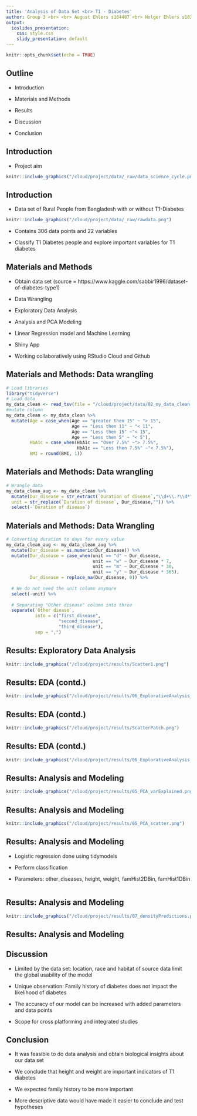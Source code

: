 ```yaml
---
title: 'Analysis of Data Set <br> T1 - Diabetes'
author: Group 3 <br> <br> August Ehlers s164487 <br> Holger Ehlers s182521 <br> Kiara Szakter s202504 <br> Ranjitha Sekhar s210271
output:
  ioslides_presentation: 
    css: style.css
    slidy_presentation: default
---
```

```r
knitr::opts_chunk$set(echo = TRUE)
```
## Outline
- Introduction

- Materials and Methods

- Results 

- Discussion

- Conclusion

## Introduction
- Project aim
```r
knitr::include_graphics("/cloud/project/data/_raw/data_science_cycle.png")
```

## Introduction
- Data set of Rural People from Bangladesh with or without T1-Diabetes 
```r
knitr::include_graphics("/cloud/project/data/_raw/rawdata.png")
```
- Contains 306 data points and 22 variables

- Classify T1 Diabetes people and explore important variables for T1 diabetes

## Materials and Methods
- Obtain data set 
  (source = https://www.kaggle.com/sabbir1996/dataset-of-diabetes-type1)

- Data Wrangling

- Exploratory Data Analysis

- Analysis and PCA Modeling

- Linear Regression model and Machine Learning

- Shiny App

- Working collaboratively using RStudio Cloud and Github

## Materials and Methods: Data wrangling
```r
# Load libraries
library("tidyverse")
# Load data
my_data_clean <- read_tsv(file = "/cloud/project/data/02_my_data_clean.tsv")
#mutate column 
my_data_clean <- my_data_clean %>%
  mutate(Age = case_when(Age == "greater then 15" ~ "> 15",
                         Age == "Less then 11" ~ "< 11",
                         Age == "Less then 15" ~"< 15",
                         Age == "Less then 5" ~ "< 5"),
         HbA1c = case_when(HbA1c == "Over 7.5%" ~"> 7.5%",
                           HbA1c == "Less then 7.5%" ~"< 7.5%"),
         BMI = round(BMI, 1))

```

## Materials and Methods: Data wrangling
```r
# Wrangle data 
my_data_clean_aug <- my_data_clean %>%
  mutate(Dur_disease = str_extract(`Duration of disease`,"\\d+\\.?\\d*"),
  unit = str_replace(`Duration of disease`, Dur_disease,"")) %>%
  select(-`Duration of disease`)
```
## Materials and Methods: Data Wrangling
```r
# Converting duration to days for every value
my_data_clean_aug <- my_data_clean_aug %>%
  mutate(Dur_disease = as.numeric(Dur_disease)) %>%
  mutate(Dur_disease = case_when(unit == "d" ~ Dur_disease,
                                 unit == "w" ~ Dur_disease * 7,
                                 unit == "m" ~ Dur_disease * 30,
                                 unit == "y" ~ Dur_disease * 365),
         Dur_disease = replace_na(Dur_disease, 0)) %>%
  
  # We do not need the unit column anymore
  select(-unit) %>%
  
  # Separating "Other disease" column into three
  separate(`Other diease`,
           into = c("first_disease",
                    "second_disease",
                    "third_disease"),
           sep = ",")
```

## Results: Exploratory Data Analysis
```r
knitr::include_graphics("/cloud/project/results/Scatter1.png")
```

## Results: EDA (contd.)
```r
knitr::include_graphics("/cloud/project/results/06_ExplorativeAnalysis_Histogram.png")
```

## Results: EDA (contd.)
```r
knitr::include_graphics("/cloud/project/results/ScatterPatch.png")
```




## Results: EDA (contd.)
```r
knitr::include_graphics("/cloud/project/results/06_ExplorativeAnalysis_Density.png")
```


## Results: Analysis and Modeling
```r
knitr::include_graphics("/cloud/project/results/05_PCA_varExplained.png")
```

## Results: Analysis and Modeling
```r
knitr::include_graphics("/cloud/project/results/05_PCA_scatter.png")
```

## Results: Analysis and Modeling
- Logistic regression done using tidymodels

- Perform classification

- Parameters: other_diseases, height, weight, famHist2DBin, famHist1DBin

```r

```

## Results: Analysis and Modeling
```r

knitr::include_graphics("/cloud/project/results/07_densityPredictions.png")
```
## Results: Analysis and Modeling


## Discussion

- Limited by the data set: location, race and habitat of source data limit the global usability of the model

- Unique observation: Family history of diabetes does not impact the likelihood of diabetes

- The accuracy of our model can be increased with added parameters and data points

- Scope for cross platforming and integrated studies 

## Conclusion

- It was feasible to do data analysis and obtain biological insights about our data set

- We conclude that height and weight are important indicators of T1 diabetes 

- We expected family history to be more important

- More descriptive data would have made it easier to conclude and test hypotheses